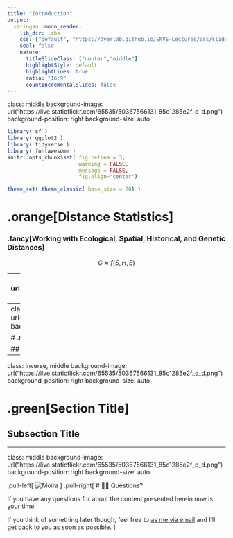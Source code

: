 ```yaml
---
title: "Introduction"
output:
  xaringan::moon_reader:
    lib_dir: libs
    css: ["default", "https://dyerlab.github.io/ENVS-Lectures/css/slide_styles.css", "https://dyerlab.github.io/ENVS-Lectures/css/slide_fonts.css"]
    seal: false
    nature:
      titleSlideClass: ["center","middle"]
      highlightStyle: default
      highlightLines: true
      ratio: "16:9"
      countIncrementalSlides: false
---
```

class: middle
background-image: url("https://live.staticflickr.com/65535/50367566131_85c1285e2f_o_d.png")
background-position: right
background-size: auto


```r
library( sf )
library( ggplot2 )
library( tidyverse )
library( fontawesome )
knitr::opts_chunk$set( fig.retina = 3, 
                       warning = FALSE, 
                       message = FALSE,
                       fig.align="center")

theme_set( theme_classic( base_size = 20) )
```


# .orange[Distance Statistics]

### .fancy[Working with Ecological, Spatial, Historical, and Genetic Distances]
$$
G \approx f(S,H,E)
$$




---
class: inverse, middle
background-image: url("https://live.staticflickr.com/65535/50367566131_85c1285e2f_o_d.png")
background-position: right
background-size: auto

# .blue[Section Title]

## Subsection Title


---
class: inverse, middle
background-image: url("https://live.staticflickr.com/65535/50367566131_85c1285e2f_o_d.png")
background-position: right
background-size: auto

# .red[Section Title]

## Subsection Title


---
class: inverse, middle
background-image: url("https://live.staticflickr.com/65535/50367566131_85c1285e2f_o_d.png")
background-position: right
background-size: auto

# .green[Section Title]

## Subsection Title





---

class: middle
background-image: url("https://live.staticflickr.com/65535/50367566131_85c1285e2f_o_d.png")
background-position: right
background-size: auto


.pull-left[ ![Moira](https://media.giphy.com/media/7OVR6nwR6CTh2onJq2/giphy.gif) ]
.pull-right[ # 🙋🏻  Questions?

If you have any questions for about the content presented herein now is your time.  

If you think of something later though, feel free to [as me via email](mailto://rjdyer@vcu.edu) and I'll get back to you as soon as possible.
]




